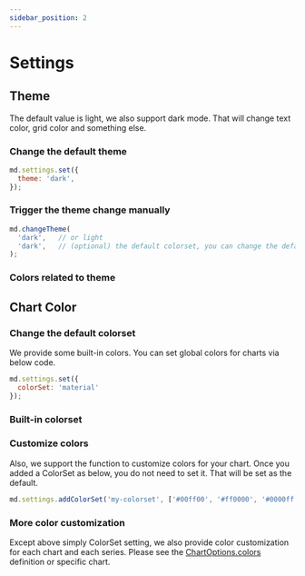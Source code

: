 ```yaml
---
sidebar_position: 2
---
```


# Settings

## Theme

The default value is light, we also support dark mode. That will change text color, grid color and something else. 

### Change the default theme

```js
md.settings.set({
  theme: 'dark',
});
```

### Trigger the theme change manually

```js
md.changeTheme(
  'dark',   // or light
  'dark',   // (optional) the default colorset, you can change the default colorset according to your current theme
); 
```

### Colors related to theme

<md-themes></md-themes>


## Chart Color

### Change the default colorset

We provide some built-in colors. You can set global colors for charts via below code.

```js
md.settings.set({
  colorSet: 'material'
});
```

### Built-in colorset

<md-colorsets></md-colorsets>


### Customize colors

Also, we support the function to customize colors for your chart. Once you added a ColorSet as below, you do not need to set it.
That will be set as the default.

```js
md.settings.addColorSet('my-colorset', ['#00ff00', '#ff0000', '#0000ff']);
```

### More color customization

Except above simply ColorSet setting, we also provide color customization for each chart and each series.
Please see the [ChartOptions.colors](https://momentum-design.github.io/charts/docs/api/interfaces/ChartOptions#colors) definition or specific chart.

